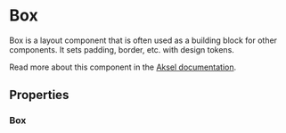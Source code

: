 

<Meta of={Box} />

# Box

Box is a layout component that is often used as a building block for other components. It sets padding, border, etc. with design tokens.

Read more about this component in the [Aksel documentation](https://aksel.nav.no/komponenter/primitives/box).

<Primary />

## Properties

### Box

<Controls />

<Stories includePrimary={false} />
